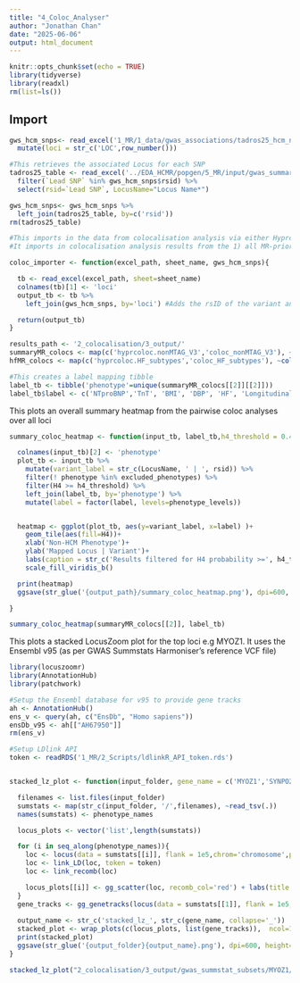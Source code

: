 ```yaml
---
title: "4_Coloc_Analyser"
author: "Jonathan Chan"
date: "2025-06-06"
output: html_document
---
```


```r
knitr::opts_chunk$set(echo = TRUE)
library(tidyverse)
library(readxl)
rm(list=ls())
```

## Import

```r
gws_hcm_snps<- read_excel('1_MR/1_data/gwas_associations/tadros25_hcm_nonMTAG_associations.xlsx') %>%
  mutate(loci = str_c('LOC',row_number()))

#This retrieves the associated Locus for each SNP
tadros25_table <- read_excel('../EDA_HCMR/popgen/5_MR/input/gwas_summary_statistics/HCM/Tadros23_GWS_HCM_SNPs.xlsx') %>%
  filter(`Lead SNP` %in% gws_hcm_snps$rsid) %>%
  select(rsid=`Lead SNP`, LocusName="Locus Name*")

gws_hcm_snps<- gws_hcm_snps %>%
  left_join(tadros25_table, by=c('rsid'))
rm(tadros25_table)
```

```r
#This imports in the data from colocalisation analysis via either Hyprcoloc or pairwise coloc
#It imports in colocalisation analysis results from the 1) all MR-prioritised traits + HCM and 2)from the HF, HF subtypes + HCM

coloc_importer <- function(excel_path, sheet_name, gws_hcm_snps){

  tb <- read_excel(excel_path, sheet=sheet_name)
  colnames(tb)[1] <- 'loci'
  output_tb <- tb %>%
    left_join(gws_hcm_snps, by='loci') #Adds the rsID of the variant and the mapped LocusName

  return(output_tb)
}

results_path <- '2_colocalisation/3_output/'
summaryMR_colocs <- map(c('hyprcoloc.nonMTAG_V3','coloc_nonMTAG_V3'), ~coloc_importer(str_c(results_path, 'coloc_henry_hf_subtypes.xlsx'),sheet_name = .,gws_hcm_snps))
hfMR_colocs <- map(c('hyprcoloc.HF_subtypes','coloc_HF_subtypes'), ~coloc_importer(str_c(results_path, 'coloc_henry_hf_subtypes.xlsx'),sheet_name = ., gws_hcm_snps))

#This creates a label mapping tibble
label_tb <- tibble('phenotype'=unique(summaryMR_colocs[[2]][[2]])) 
label_tb$label <- c('NTproBNP','TnT', 'BMI', 'DBP', 'HF', 'Longitudinal_DSR','Radial_DSR')
```

This plots an overall summary heatmap from the pairwise coloc analyses over all loci

```r

summary_coloc_heatmap <- function(input_tb, label_tb,h4_threshold = 0.4, excluded_phenotypes = c('longdsr','radialdsr'), phenotype_levels = c('BMI','DBP','NTproBNP', 'TnT', 'HF', 'Longitudinal_DSR', 'Radial_DSR'), output_path = '2_colocalisation/3_output/summary_plots/'){

  colnames(input_tb)[2] <- 'phenotype'
  plot_tb <- input_tb %>%
    mutate(variant_label = str_c(LocusName, ' | ', rsid)) %>%
    filter(! phenotype %in% excluded_phenotypes) %>%
    filter(H4 >= h4_threshold) %>%
    left_join(label_tb, by='phenotype') %>%
    mutate(label = factor(label, levels=phenotype_levels))


  heatmap <- ggplot(plot_tb, aes(y=variant_label, x=label) )+
    geom_tile(aes(fill=H4))+
    xlab('Non-HCM Phenotype')+
    ylab('Mapped Locus | Variant')+
    labs(caption = str_c('Results filtered for H4 probability >=', h4_threshold))+
    scale_fill_viridis_b()

  print(heatmap)
  ggsave(str_glue('{output_path}/summary_coloc_heatmap.png'), dpi=600, height = 6, width = 6)

}

summary_coloc_heatmap(summaryMR_colocs[[2]], label_tb)
```

This plots a stacked LocusZoom plot for the top loci e.g MYOZ1.
It uses the Ensembl v95 (as per GWAS Summstats Harmoniser's reference VCF file)

```r
library(locuszoomr)
library(AnnotationHub)
library(patchwork)

#Setup the Ensembl database for v95 to provide gene tracks
ah <- AnnotationHub()
ens_v <- query(ah, c("EnsDb", "Homo sapiens"))
ensDb_v95 <- ah[["AH67950"]]
rm(ens_v)

#Setup LDlink API
token <- readRDS('1_MR/2_Scripts/ldlinkR_API_token.rds')


stacked_lz_plot <- function(input_folder, gene_name = c('MYOZ1','SYNPO2L'),index_snp = 'rs2177843',phenotype_names = c('NTproBNP','TnT','HF','DBP'), output_folder='2_colocalisation/3_output/summary_plots/'){

  filenames <- list.files(input_folder)
  sumstats <- map(str_c(input_folder, '/',filenames), ~read_tsv(.))
  names(sumstats) <- phenotype_names

  locus_plots <- vector('list',length(sumstats))

  for (i in seq_along(phenotype_names)){
    loc <- locus(data = sumstats[[i]], flank = 1e5,chrom='chromosome',pos='base_pair_location',p='p_value',labs='rsid',index_snp=index_snp,ens_db = ensDb_v95)
    loc <- link_LD(loc, token = token)
    loc <- link_recomb(loc)

    locus_plots[[i]] <- gg_scatter(loc, recomb_col='red') + labs(title = phenotype_names[i])
  }
  gene_tracks <- gg_genetracks(locus(data = sumstats[[1]], flank = 1e5,chrom='chromosome',pos='base_pair_location',p='p_value',labs='rsid',index_snp=index_snp,ens_db = ensDb_v95), highlight=gene_name)
  
  output_name <- str_c('stacked_lz_', str_c(gene_name, collapse='_'))
  stacked_plot <- wrap_plots(c(locus_plots, list(gene_tracks)),  ncol=1)
  print(stacked_plot)
  ggsave(str_glue('{output_folder}{output_name}.png'), dpi=600, height=12, width=9)
}

stacked_lz_plot("2_colocalisation/3_output/gwas_summstat_subsets/MYOZ1/")




```